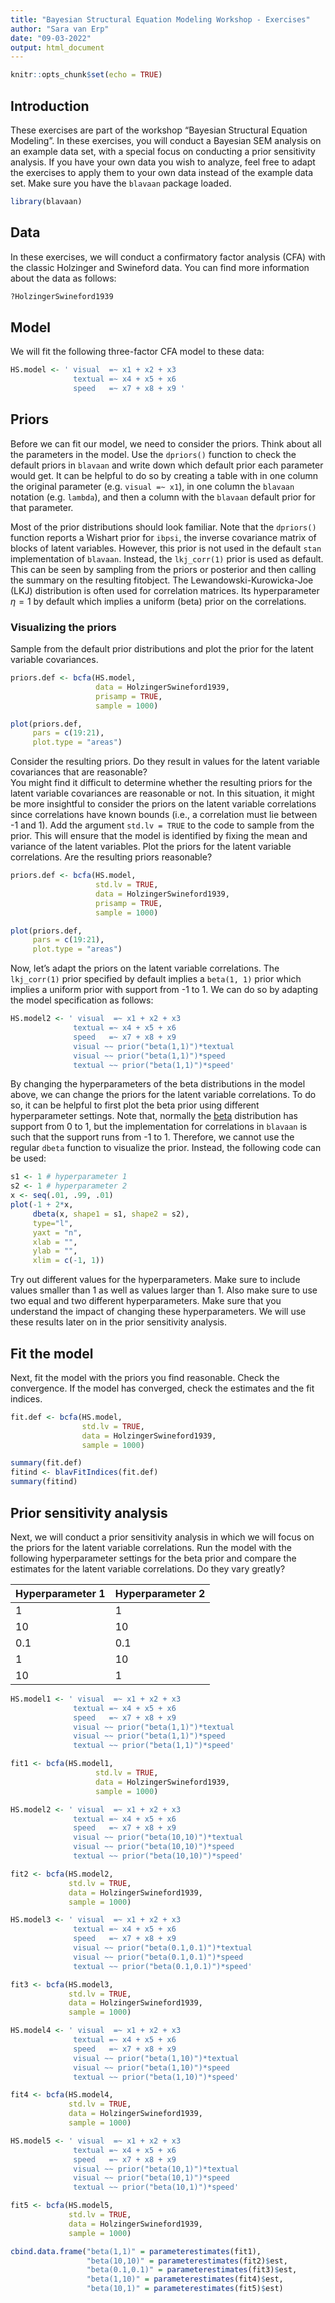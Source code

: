 ```yaml
---
title: "Bayesian Structural Equation Modeling Workshop - Exercises"
author: "Sara van Erp"
date: "09-03-2022"
output: html_document
---
```


```r
knitr::opts_chunk$set(echo = TRUE)
```

## Introduction
These exercises are part of the workshop "Bayesian Structural Equation Modeling". In these exercises, you will conduct a Bayesian SEM analysis on an example data set, with a special focus on conducting a prior sensitivity analysis. If you have your own data you wish to analyze, feel free to adapt the exercises to apply them to your own data instead of the example data set. Make sure you have the `blavaan` package loaded.

```r
library(blavaan)
```


## Data
In these exercises, we will conduct a confirmatory factor analysis (CFA) with the classic Holzinger and Swineford data. You can find more information about the data as follows:

```r
?HolzingerSwineford1939
```

## Model
We will fit the following three-factor CFA model to these data:

```r
HS.model <- ' visual  =~ x1 + x2 + x3 
              textual =~ x4 + x5 + x6
              speed   =~ x7 + x8 + x9 '
```

## Priors
Before we can fit our model, we need to consider the priors. Think about all the parameters in the model. Use the `dpriors()` function to check the default priors in `blavaan` and write down which default prior each parameter would get. It can be helpful to do so by creating a table with in one column the original parameter (e.g. `visual =~ x1`), in one column the `blavaan` notation (e.g. `lambda`), and then a column with the `blavaan` default prior for that parameter.

Most of the prior distributions should look familiar. Note that the `dpriors()` function reports a Wishart prior for `ibpsi`, the inverse covariance matrix of blocks of latent variables. However, this prior is not used in the default `stan` implementation of `blavaan`. Instead, the `lkj_corr(1)` prior is used as default. This can be seen by sampling from the priors or posterior and then calling the summary on the resulting fitobject. The Lewandowski-Kurowicka-Joe (LKJ) distribution is often used for correlation matrices. Its hyperparameter $\eta = 1$ by default which implies a uniform (beta) prior on the correlations.

### Visualizing the priors
Sample from the default prior distributions and plot the prior for the latent variable covariances.

```r
priors.def <- bcfa(HS.model,
                   data = HolzingerSwineford1939,
                   prisamp = TRUE,
                   sample = 1000)

plot(priors.def,
     pars = c(19:21),
     plot.type = "areas")
```
Consider the resulting priors. Do they result in values for the latent variable covariances that are reasonable? 
<br>
You might find it difficult to determine whether the resulting priors for the latent variable covariances are reasonable or not. In this situation, it might be more insightful to consider the priors on the latent variable correlations since correlations have known bounds (i.e., a correlation must lie between -1 and 1). Add the argument `std.lv = TRUE` to the code to sample from the prior. This will ensure that the model is identified by fixing the mean and variance of the latent variables. Plot the priors for the latent variable correlations. Are the resulting priors reasonable?

```r
priors.def <- bcfa(HS.model,
                   std.lv = TRUE,
                   data = HolzingerSwineford1939,
                   prisamp = TRUE,
                   sample = 1000)

plot(priors.def,
     pars = c(19:21),
     plot.type = "areas")
```
Now, let's adapt the priors on the latent variable correlations. The `lkj_corr(1)` prior specified by default implies a `beta(1, 1)` prior which implies a uniform prior with support from -1 to 1. We can do so by adapting the model specification as follows:

```r
HS.model2 <- ' visual  =~ x1 + x2 + x3 
              textual =~ x4 + x5 + x6
              speed   =~ x7 + x8 + x9
              visual ~~ prior("beta(1,1)")*textual
              visual ~~ prior("beta(1,1)")*speed
              textual ~~ prior("beta(1,1)")*speed'
```

By changing the hyperparameters of the beta distributions in the model above, we can change the priors for the latent variable correlations. To do so, it can be helpful to first plot the beta prior using different hyperparameter settings. Note that, normally the [beta](https://en.wikipedia.org/wiki/Beta_distribution) distribution has support from 0 to 1, but the implementation for correlations in `blavaan` is such that the support runs from -1 to 1. Therefore, we cannot use the regular `dbeta` function to visualize the prior. Instead, the following code can be used:

```r
s1 <- 1 # hyperparameter 1
s2 <- 1 # hyperparameter 2
x <- seq(.01, .99, .01)
plot(-1 + 2*x, 
     dbeta(x, shape1 = s1, shape2 = s2), 
     type="l",
     yaxt = "n",
     xlab = "",
     ylab = "",
     xlim = c(-1, 1))

```
Try out different values for the hyperparameters. Make sure to include values smaller than 1 as well as values larger than 1. Also make sure to use two equal and two different hyperparameters. Make sure that you understand the impact of changing these hyperparameters. We will use these results later on in the prior sensitivity analysis.

## Fit the model
Next, fit the model with the priors you find reasonable. Check the convergence. If the model has converged, check the estimates and the fit indices.

```r
fit.def <- bcfa(HS.model,
                std.lv = TRUE,
                data = HolzingerSwineford1939,
                sample = 1000)

summary(fit.def)
fitind <- blavFitIndices(fit.def)
summary(fitind)
```

## Prior sensitivity analysis
Next, we will conduct a prior sensitivity analysis in which we will focus on the priors for the latent variable correlations. Run the model with the following hyperparameter settings for the beta prior and compare the estimates for the latent variable correlations. Do they vary greatly?

| Hyperparameter 1      | Hyperparameter 2 |
| --------------------- | ---------------- |
|   1   |   1   |
|   10   |   10   |
|   0.1   |   0.1   |
|   1   |   10   |
|   10   |   1   |

```r
HS.model1 <- ' visual  =~ x1 + x2 + x3 
              textual =~ x4 + x5 + x6
              speed   =~ x7 + x8 + x9
              visual ~~ prior("beta(1,1)")*textual
              visual ~~ prior("beta(1,1)")*speed
              textual ~~ prior("beta(1,1)")*speed'

fit1 <- bcfa(HS.model1,
                   std.lv = TRUE,
                   data = HolzingerSwineford1939,
                   sample = 1000)

HS.model2 <- ' visual  =~ x1 + x2 + x3 
              textual =~ x4 + x5 + x6
              speed   =~ x7 + x8 + x9
              visual ~~ prior("beta(10,10)")*textual
              visual ~~ prior("beta(10,10)")*speed
              textual ~~ prior("beta(10,10)")*speed'

fit2 <- bcfa(HS.model2,
             std.lv = TRUE,
             data = HolzingerSwineford1939,
             sample = 1000)

HS.model3 <- ' visual  =~ x1 + x2 + x3 
              textual =~ x4 + x5 + x6
              speed   =~ x7 + x8 + x9
              visual ~~ prior("beta(0.1,0.1)")*textual
              visual ~~ prior("beta(0.1,0.1)")*speed
              textual ~~ prior("beta(0.1,0.1)")*speed'

fit3 <- bcfa(HS.model3,
             std.lv = TRUE,
             data = HolzingerSwineford1939,
             sample = 1000)

HS.model4 <- ' visual  =~ x1 + x2 + x3 
              textual =~ x4 + x5 + x6
              speed   =~ x7 + x8 + x9
              visual ~~ prior("beta(1,10)")*textual
              visual ~~ prior("beta(1,10)")*speed
              textual ~~ prior("beta(1,10)")*speed'

fit4 <- bcfa(HS.model4,
             std.lv = TRUE,
             data = HolzingerSwineford1939,
             sample = 1000)

HS.model5 <- ' visual  =~ x1 + x2 + x3 
              textual =~ x4 + x5 + x6
              speed   =~ x7 + x8 + x9
              visual ~~ prior("beta(10,1)")*textual
              visual ~~ prior("beta(10,1)")*speed
              textual ~~ prior("beta(10,1)")*speed'

fit5 <- bcfa(HS.model5,
             std.lv = TRUE,
             data = HolzingerSwineford1939,
             sample = 1000)

cbind.data.frame("beta(1,1)" = parameterestimates(fit1),
                 "beta(10,10)" = parameterestimates(fit2)$est,
                 "beta(0.1,0.1)" = parameterestimates(fit3)$est,
                 "beta(1,10)" = parameterestimates(fit4)$est,
                 "beta(10,1)" = parameterestimates(fit5)$est)
```



